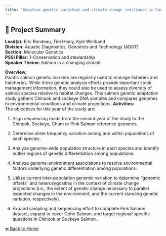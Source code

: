 ---
title: "Adaptive genetic variation and climate change resilience in Canadian Pacific salmon"
---

## 🧬 Project Summary

**Lead(s):** Eric Rondeau, Tim Healy, Kyle Wellband  
**Division:** Aquatic Diagnostics, Genomics and Technology (ADGT)  
**Section:** Molecular Genetics  
**PSSI Pillar:** 1-Conservation and stewardship  
**Speaker Theme:** Salmon in a changing climate  

**Overview:**  
Pacific salmon genetic markers are regularly used to manage fisheries and hatcheries. While these genetic analysis efforts provide important stock management information, they could also be used to assess diversity of salmon species relative to habitat changes. This salmon genetic adaptation study gathers Chinook and sockeye DNA samples and compares genomes to environmental conditions and climate projections.
**Activities:**  
The objectives for this year of the study are:
1) Align sequencing reads from the second year of the study to the Chinook, Sockeye, Chum or Pink Salmon reference genomes. 
2) Determine allele frequency variation among and within populations of each species. 
3) Analyze genome-wide population structure in each species and identify outlier regions of genetic differentiation among populations. 
4) Analyze genome-environment associations to resolve environmental factors underlying genetic differentiation among populations. 
5) Utilize current inter-population genomic variation to determine “genomic offsets” and heterozygosities in the context of climate change projections (i.e., the extent of genetic change necessary to parallel expected changes in the environment, and the current standing genetic variation, respectively). 
6) Expand sampling and sequencing effort to complete Pink Salmon dataset, expand to cover Coho Salmon, and target regional specific questions in Chinook or Sockeye Salmon.

[⬅ Back to Home](../index.qmd)
